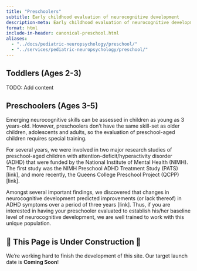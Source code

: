 ```yaml
---
title: "Preschoolers"
subtitle: Early childhood evaluation of neurocognitive development
description-meta: Early childhood evaluation of neurocognitive development
format: html
include-in-header: canonical-preschool.html
aliases:
  - "../docs/pediatric-neuropsychology/preschool/"
  - "../services/pediatric-neuropsychology/preschool/"
---
```


## Toddlers (Ages 2-3)

TODO: Add content

## Preschoolers (Ages 3-5)

Emerging neurocognitive skills can be assessed in children as young as 3
years-old. However, preschoolers don’t have the same skill-set as older
children, adolescents and adults, so the evaluation of preschool-aged children
requires special training.

For several years, we were involved in two major research studies of
preschool-aged children with attention-deficit/hyperactivity disorder (ADHD)
that were funded by the National Institute of Mental Health (NIMH). The first
study was the NIMH Preschool ADHD Treatment Study (PATS) [link], and more
recently, the Queens College Preschool Project (QCPP) [link].

Amongst several important findings, we discovered that changes in neurocognitive development predicted improvements (or lack thereof) in ADHD symptoms over a period of three years [link]. Thus, if you are interested in having your preschooler evaluated to establish his/her baseline level of neurocognitive development, we are well trained to work with this unique population.

## 🚧 This Page is Under Construction 🚧

We're working hard to finish the development of this site. Our target launch
date is **Coming Soon**!